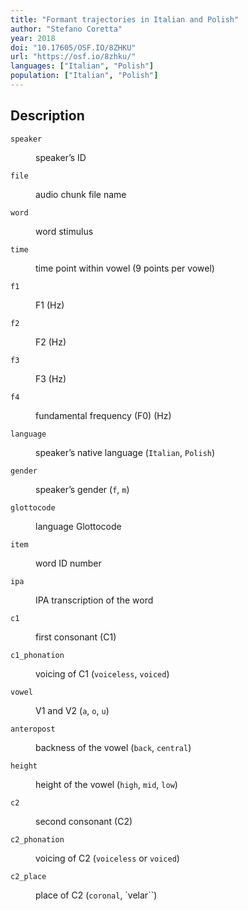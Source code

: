 ```yaml
---
title: "Formant trajectories in Italian and Polish"
author: "Stefano Coretta"
year: 2018
doi: "10.17605/OSF.IO/8ZHKU"
url: "https://osf.io/8zhku/"
languages: ["Italian", "Polish"]
population: ["Italian", "Polish"]
---
```


## Description

`speaker`

:   speaker's ID

`file`

:   audio chunk file name

`word`

:   word stimulus

`time`

:   time point within vowel (9 points per vowel)

`f1`

:   F1 (Hz)

`f2`

:   F2 (Hz)

`f3`

:   F3 (Hz)

`f4`

:   fundamental frequency (F0) (Hz)

`language`

:   speaker's native language (`Italian`, `Polish`)

`gender`

:   speaker's gender (`f`, `m`)

`glottocode`

:   language Glottocode

`item`

:   word ID number

`ipa`

:   IPA transcription of the word

`c1`

:   first consonant (C1)

`c1_phonation`

:   voicing of C1 (`voiceless`, `voiced`)

`vowel`

:   V1 and V2 (`a`, `o`, `u`)

`anteropost`

:   backness of the vowel (`back`, `central`)

`height`

:   height of the vowel (`high`, `mid`, `low`)

`c2`

:   second consonant (C2)

`c2_phonation`

:   voicing of C2 (`voiceless` or `voiced`)

`c2_place`

:   place of C2 (`coronal`, `velar``)
